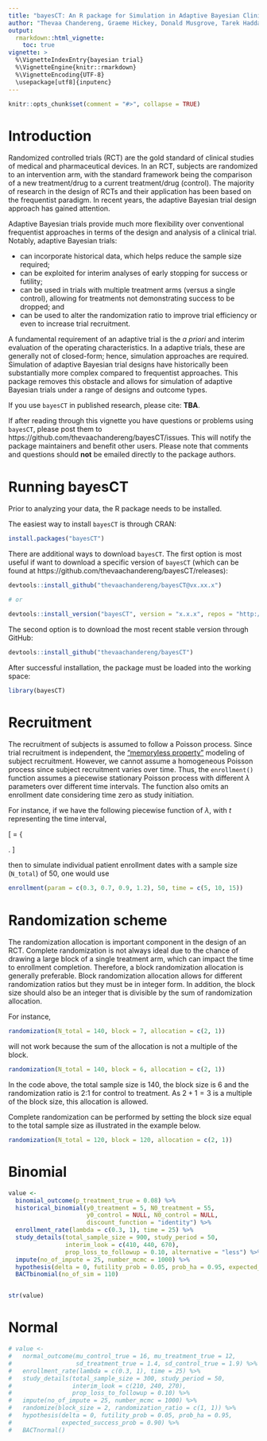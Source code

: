 ```yaml
---
title: "bayesCT: An R package for Simulation in Adaptive Bayesian Clinical Trials"
author: "Thevaa Chandereng, Graeme Hickey, Donald Musgrove, Tarek Haddad, Timothy Hanson, Theodore Lystig"
output: 
  rmarkdown::html_vignette:
    toc: true
vignette: >
  %\VignetteIndexEntry{bayesian trial}
  %\VignetteEngine{knitr::rmarkdown}
  %\VignetteEncoding{UTF-8}
  \usepackage[utf8]{inputenc}
---
```



```r
knitr::opts_chunk$set(comment = "#>", collapse = TRUE)
```


# Introduction

Randomized controlled trials (RCT) are the gold standard of clinical studies of medical and pharmaceutical devices. In an RCT, subjects are randomized to an intervention arm, with the standard framework being the comparison of a new treatment/drug to a current treatment/drug (control). The majority of research in the design of RCTs and their application has been based on the frequentist paradigm. In recent years, the adaptive Bayesian trial design approach has gained attention.

Adaptive Bayesian trials provide much more flexibility over conventional frequentist approaches in terms of the design and analysis of a clinical trial. Notably, adaptive Bayesian trials:

- can incorporate historical data, which helps reduce the sample size required;
- can be exploited for interim analyses of early stopping for success or futility;
- can be used in trials with multiple treatment arms (versus a single control), allowing for treatments not demonstrating success to be dropped; and
- can be used to alter the randomization ratio to improve trial efficiency or even to increase trial recruitment.

A fundamental requirement of an adaptive trial is the *a priori* and interim evaluation of the operating characteristics. In a adaptive trials, these are generally not of closed-form; hence, simulation approaches are required. Simulation of adaptive Bayesian trial designs have historically been substantially more complex compared to frequentist approaches. This package removes this obstacle and allows for simulation of adaptive Bayesian trials under a range of designs and outcome types.

If you use `bayesCT` in published research, please cite: **TBA**.

If after reading through this vignette you have questions or problems using `bayesCT`, please post them to https://github.com/thevaachandereng/bayesCT/issues. This will notify the package maintainers and benefit other users. Please note that comments and questions should **not** be emailed directly to the package authors.

# Running bayesCT

Prior to analyzing your data, the R package needs to be installed.

The easiest way to install `bayesCT` is through CRAN:

```r
install.packages("bayesCT")
```

There are additional ways to download `bayesCT`. The first option is most useful if want to download a specific version of `bayesCT` (which can be found at https://github.com/thevaachandereng/bayesCT/releases):

```r
devtools::install_github("thevaachandereng/bayesCT@vx.xx.x")

# or 

devtools::install_version("bayesCT", version = "x.x.x", repos = "http://cran.us.r-project.org")
```

The second option is to download the most recent stable version through GitHub:

```r
devtools::install_github("thevaachandereng/bayesCT")
```

After successful installation, the package must be loaded into the working space:

```r
library(bayesCT)
```


# Recruitment

The recruitment of subjects is assumed to follow a Poisson process. Since trial recruitment is independent, the ["memoryless property"](https://en.wikipedia.org/wiki/Memorylessness) modeling of subject recruitment. However, we cannot assume a homogeneous Poisson process since subject recruitment varies over time. Thus, the `enrollment()` function assumes a piecewise stationary Poisson process with different $\lambda$ parameters over different time intervals. The function also omits an enrollment date considering time zero as study initiation. 

For instance, if we have the following piecewise function of $\lambda$, with $t$ representing the time interval,  

\[  \lambda = \left\{
\begin{array}{ll}
      0.3 & t \in [0, 5) \\
      0.7 & t \in [5, 10) \\
      0.9 & t \in [10, 15) \\
      1.2 & t \in [15, \infty) \\
\end{array} 
\right. \]

then to simulate individual patient enrollment dates with a sample size (`N_total`) of 50, one would use

```r
enrollment(param = c(0.3, 0.7, 0.9, 1.2), 50, time = c(5, 10, 15))
```


# Randomization scheme

The randomization allocation is important component in the design of an RCT. Complete randomization is not always ideal due to the chance of drawing a large block of a single treatment arm, which can impact the time to enrollment completion. Therefore, a block randomization allocation is generally preferable. Block randomization allocation allows for different randomization ratios but they must be in integer form. In addition, the block size should also be an integer that is divisible by the sum of randomization allocation. 

For instance,

```r
randomization(N_total = 140, block = 7, allocation = c(2, 1))
```

will not work because the sum of the allocation is not a multiple of the block. 

```r
randomization(N_total = 140, block = 6, allocation = c(2, 1))
```

In the code above, the total sample size is 140, the block size is 6 and the randomization ratio is 2:1 for control to treatment. As $2+1 = 3$ is a multiple of the block size, this allocation is allowed.

Complete randomization can be performed by setting the block size equal to the total sample size as illustrated in the example below. 
```r
randomization(N_total = 120, block = 120, allocation = c(2, 1))
```






# Binomial

```r

value <- 
  binomial_outcome(p_treatment_true = 0.08) %>%
  historical_binomial(y0_treatment = 5, N0_treatment = 55, 
                      y0_control = NULL, N0_control = NULL, 
                      discount_function = "identity") %>%
  enrollment_rate(lambda = c(0.3, 1), time = 25) %>%
  study_details(total_sample_size = 900, study_period = 50, 
                interim_look = c(410, 440, 670),
                prop_loss_to_followup = 0.10, alternative = "less") %>%
  impute(no_of_impute = 25, number_mcmc = 1000) %>% 
  hypothesis(delta = 0, futility_prob = 0.05, prob_ha = 0.95, expected_success_prob = 0.90) %>%
  BACTbinomial(no_of_sim = 110)


str(value)

```



# Normal

```r
# value <- 
#   normal_outcome(mu_control_true = 16, mu_treatment_true = 12, 
#                  sd_treatment_true = 1.4, sd_control_true = 1.9) %>%
#   enrollment_rate(lambda = c(0.3, 1), time = 25) %>%
#   study_details(total_sample_size = 300, study_period = 50, 
#                 interim_look = c(210, 240, 270), 
#                 prop_loss_to_followup = 0.10) %>%
#   impute(no_of_impute = 25, number_mcmc = 1000) %>%
#   randomize(block_size = 2, randomization_ratio = c(1, 1)) %>%
#   hypothesis(delta = 0, futility_prob = 0.05, prob_ha = 0.95, 
#              expected_success_prob = 0.90) %>%
#   BACTnormal()
```






